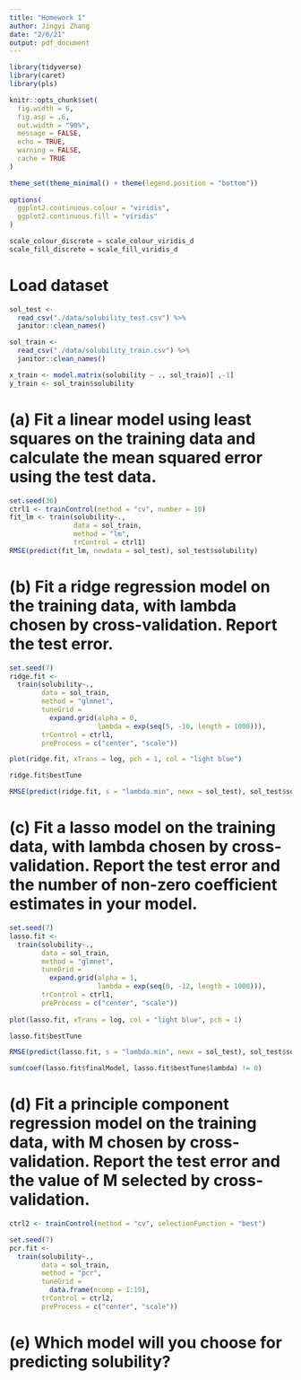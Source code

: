 ```yaml
---
title: "Homework 1"
author: Jingyi Zhang
date: "2/6/21"
output: pdf_document
---
```


```r
library(tidyverse)
library(caret)
library(pls)

knitr::opts_chunk$set(
  fig.width = 6,
  fig.asp = .6,
  out.width = "90%",
  message = FALSE,
  echo = TRUE,
  warning = FALSE,
  cache = TRUE
)

theme_set(theme_minimal() + theme(legend.position = "bottom"))
          
options(
  ggplot2.continuous.colour = "viridis",
  ggplot2.continuous.fill = "viridis"
)

scale_colour_discrete = scale_colour_viridis_d
scale_fill_discrete = scale_fill_viridis_d
```

# Load dataset

```r
sol_test <-
  read_csv("./data/solubility_test.csv") %>% 
  janitor::clean_names()

sol_train <-
  read_csv("./data/solubility_train.csv") %>% 
  janitor::clean_names()

x_train <- model.matrix(solubility ~ ., sol_train)[ ,-1]
y_train <- sol_train$solubility
```

# (a) Fit a linear model using least squares on the training data and calculate the mean squared error using the test data.

```r
set.seed(36) 
ctrl1 <- trainControl(method = "cv", number = 10)
fit_lm <- train(solubility~.,
                data = sol_train,
                method = "lm",
                trControl = ctrl1)
RMSE(predict(fit_lm, newdata = sol_test), sol_test$solubility) 
```

# (b) Fit a ridge regression model on the training data, with lambda chosen by cross-validation. Report the test error.

```r
set.seed(7)
ridge.fit <-
  train(solubility~.,
        data = sol_train,
        method = "glmnet",
        tuneGrid =
          expand.grid(alpha = 0,
                      lambda = exp(seq(5, -10, length = 1000))),
        trControl = ctrl1,
        preProcess = c("center", "scale"))

plot(ridge.fit, xTrans = log, pch = 1, col = "light blue")

ridge.fit$bestTune

RMSE(predict(ridge.fit, s = "lambda.min", newx = sol_test), sol_test$solubility)
```

# (c) Fit a lasso model on the training data, with lambda chosen by cross-validation. Report the test error and the number of non-zero coefficient estimates in your model.

```r
set.seed(7)
lasso.fit <-
  train(solubility~.,
        data = sol_train,
        method = "glmnet",
        tuneGrid =
          expand.grid(alpha = 1,
                      lambda = exp(seq(0, -12, length = 1000))),
        trControl = ctrl1,
        preProcess = c("center", "scale"))
    
plot(lasso.fit, xTrans = log, col = "light blue", pch = 1)

lasso.fit$bestTune

RMSE(predict(lasso.fit, s = "lambda.min", newx = sol_test), sol_test$solubility)

sum(coef(lasso.fit$finalModel, lasso.fit$bestTune$lambda) != 0)
```

# (d) Fit a principle component regression model on the training data, with M chosen by cross-validation. Report the test error and the value of M selected by cross-validation.

```r
ctrl2 <- trainControl(method = "cv", selectionFunction = "best")

set.seed(7)
pcr.fit <- 
  train(solubility~.,
        data = sol_train,
        method = "pcr",
        tuneGrid =
          data.frame(ncomp = 1:19),
        trControl = ctrl2,
        preProcess = c("center", "scale"))

```

# (e) Which model will you choose for predicting solubility?








